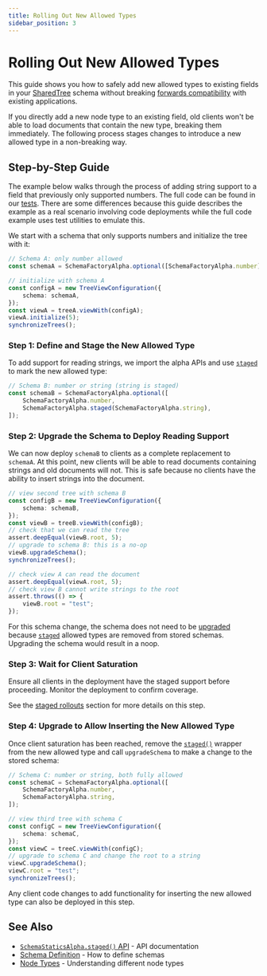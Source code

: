 ```yaml
---
title: Rolling Out New Allowed Types
sidebar_position: 3
---
```


# Rolling Out New Allowed Types

This guide shows you how to safely add new allowed types to existing fields in your [SharedTree](../index.mdx) schema without breaking [forwards compatibility](./index.mdx#forwards-compatibility) with existing applications.

If you directly add a new node type to an existing field, old clients won't be able to load documents that contain the new type, breaking them immediately.
The following process stages changes to introduce a new allowed type in a non-breaking way.

## Step-by-Step Guide

The example below walks through the process of adding string support to a field that previously only supported numbers.
The full code can be found in our [tests](https://github.com/microsoft/FluidFramework/blob/main/packages/dds/tree/src/test/simple-tree/api/stagedSchemaUpgrade.spec.ts).
There are some differences because this guide describes the example as a real scenario involving code deployments while the full code example uses test utilities to emulate this.

We start with a schema that only supports numbers and initialize the tree with it:
```typescript
// Schema A: only number allowed
const schemaA = SchemaFactoryAlpha.optional([SchemaFactoryAlpha.number]);

// initialize with schema A
const configA = new TreeViewConfiguration({
    schema: schemaA,
});
const viewA = treeA.viewWith(configA);
viewA.initialize(5);
synchronizeTrees();
```

### Step 1: Define and Stage the New Allowed Type

To add support for reading strings, we import the alpha APIs and use [`staged`](../../../api/fluid-framework/schemafactoryalpha-class#staged-property) to mark the new allowed type:

```typescript
// Schema B: number or string (string is staged)
const schemaB = SchemaFactoryAlpha.optional([
    SchemaFactoryAlpha.number,
    SchemaFactoryAlpha.staged(SchemaFactoryAlpha.string),
]);
```

### Step 2: Upgrade the Schema to Deploy Reading Support

We can now deploy `schemaB` to clients as a complete replacement to `schemaA`.
At this point, new clients will be able to read documents containing strings and old documents will not.
This is safe because no clients have the ability to insert strings into the document.

```typescript
// view second tree with schema B
const configB = new TreeViewConfiguration({
    schema: schemaB,
});
const viewB = treeB.viewWith(configB);
// check that we can read the tree
assert.deepEqual(viewB.root, 5);
// upgrade to schema B: this is a no-op
viewB.upgradeSchema();
synchronizeTrees();

// check view A can read the document
assert.deepEqual(viewA.root, 5);
// check view B cannot write strings to the root
assert.throws(() => {
    viewB.root = "test";
});
```

For this schema change, the schema does not need to be [upgraded](./index.mdx#schema-upgrade-process) because [`staged`](../../../api/fluid-framework/schemafactoryalpha-class#staged-property) allowed types are removed from stored schemas.
Upgrading the schema would result in a noop.

### Step 3: Wait for Client Saturation

Ensure all clients in the deployment have the staged support before proceeding.
Monitor the deployment to confirm coverage.

See the [staged rollouts](./index.mdx#staged-rollouts) section for more details on this step.

### Step 4: Upgrade to Allow Inserting the New Allowed Type

Once client saturation has been reached, remove the [`staged()`](../../../api/fluid-framework/schemafactoryalpha-class#staged-property) wrapper from the new allowed type and call `upgradeSchema` to make a change to the stored schema:

```typescript
// Schema C: number or string, both fully allowed
const schemaC = SchemaFactoryAlpha.optional([
    SchemaFactoryAlpha.number,
    SchemaFactoryAlpha.string,
]);

// view third tree with schema C
const configC = new TreeViewConfiguration({
    schema: schemaC,
});
const viewC = treeC.viewWith(configC);
// upgrade to schema C and change the root to a string
viewC.upgradeSchema();
viewC.root = "test";
synchronizeTrees();
```

Any client code changes to add functionality for inserting the new allowed type can also be deployed in this step.

## See Also

- [`SchemaStaticsAlpha.staged()` API](../../../api/fluid-framework/schemafactoryalpha-class#staged-property) - API documentation
- [Schema Definition](../schema-definition.mdx) - How to define schemas
- [Node Types](../node-types.mdx) - Understanding different node types
